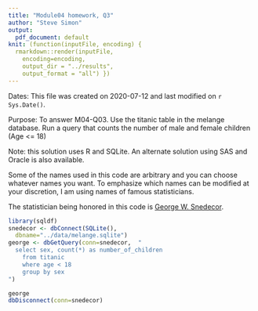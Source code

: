 ```yaml
---
title: "Module04 homework, Q3"
author: "Steve Simon"
output:
  pdf_document: default
knit: (function(inputFile, encoding) {
  rmarkdown::render(inputFile, 
    encoding=encoding,
    output_dir = "../results", 
    output_format = "all") })  
---
```


Dates: This file was created on 2020-07-12 and last modified on `r Sys.Date()`.

Purpose: To answer M04-Q03. Use the titanic table in the melange database. Run a query that counts the number of male and female children (Age <= 18)

Note: this solution uses R and SQLite. An alternate solution using SAS and Oracle is also available.

Some of the names used in this code are arbitrary and you can choose whatever names you want. To emphasize which names can be modified at your discretion, I am using names of famous statisticians.

The statistician being honored in this code is [George W. Snedecor](https://en.wikipedia.org/wiki/George_W._Snedecor).

```r
library(sqldf)
snedecor <- dbConnect(SQLite(),
  dbname="../data/melange.sqlite")
george <- dbGetQuery(conn=snedecor,  "
  select sex, count(*) as number_of_children
    from titanic
    where age < 18
    group by sex
")

george
dbDisconnect(conn=snedecor)
```
